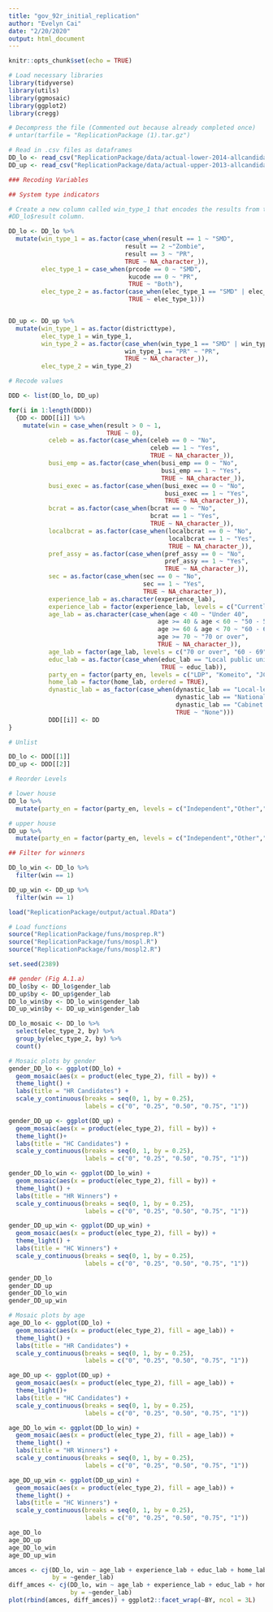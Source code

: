 ```yaml
---
title: "gov_92r_initial_replication"
author: "Evelyn Cai"
date: "2/20/2020"
output: html_document
---
```


```r
knitr::opts_chunk$set(echo = TRUE)

# Load necessary libraries
library(tidyverse)
library(utils)
library(ggmosaic)
library(ggplot2)
library(cregg)

# Decompress the file (Commented out because already completed once)
# untar(tarfile = "ReplicationPackage (1).tar.gz")

# Read in .csv files as dataframes
DD_lo <- read_csv("ReplicationPackage/data/actual-lower-2014-allcandidates.csv")
DD_up <- read_csv("ReplicationPackage/data/actual-upper-2013-allcandidates.csv")
```

```r
### Recoding Variables

## System type indicators

# Create a new column called win_type_1 that encodes the results from the
#DD_lo$result column.

DD_lo <- DD_lo %>%
  mutate(win_type_1 = as.factor(case_when(result == 1 ~ "SMD",
                                result == 2 ~"Zombie",
                                result == 3 ~ "PR",
                                TRUE ~ NA_character_)),
         elec_type_1 = case_when(prcode == 0 ~ "SMD",
                                 kucode == 0 ~ "PR",
                                 TRUE ~ "Both"),
         elec_type_2 = as.factor(case_when(elec_type_1 == "SMD" | elec_type_1 == "Both" ~ "SMD/Dual",
                                 TRUE ~ elec_type_1)))


DD_up <- DD_up %>%
  mutate(win_type_1 = as.factor(districttype),
         elec_type_1 = win_type_1,
         win_type_2 = as.factor(case_when(win_type_1 == "SMD" | win_type_1 == "MMD" ~ "SNTV",
                                win_type_1 == "PR" ~ "PR",
                                TRUE ~ NA_character_)),
         elec_type_2 = win_type_2)

# Recode values

DDD <- list(DD_lo, DD_up)

for(i in 1:length(DDD))
  {DD <- DDD[[i]] %>%
    mutate(win = case_when(result > 0 ~ 1,
                           TRUE ~ 0),
           celeb = as.factor(case_when(celeb == 0 ~ "No",
                                       celeb == 1 ~ "Yes",
                                       TRUE ~ NA_character_)),
           busi_emp = as.factor(case_when(busi_emp == 0 ~ "No",
                                          busi_emp == 1 ~ "Yes",
                                          TRUE ~ NA_character_)),
           busi_exec = as.factor(case_when(busi_exec == 0 ~ "No",
                                           busi_exec == 1 ~ "Yes",
                                           TRUE ~ NA_character_)),
           bcrat = as.factor(case_when(bcrat == 0 ~ "No",
                                       bcrat == 1 ~ "Yes",
                                       TRUE ~ NA_character_)),
           localbcrat = as.factor(case_when(localbcrat == 0 ~ "No",
                                            localbcrat == 1 ~ "Yes",
                                            TRUE ~ NA_character_)),
           pref_assy = as.factor(case_when(pref_assy == 0 ~ "No",
                                           pref_assy == 1 ~ "Yes",
                                           TRUE ~ NA_character_)),
           sec = as.factor(case_when(sec == 0 ~ "No",
                                     sec == 1 ~ "Yes",
                                     TRUE ~ NA_character_)),
           experience_lab = as.character(experience_lab),
           experience_lab = factor(experience_lab, levels = c("Currently in office, 3+ terms", "Currently in office, 2 terms", "Currently in office, 1 term", "Formerly in office, 3+ terms", "Formerly in office, 2 terms", "Formerly in office, 1 term", "No experience")),
           age_lab = as.character(case_when(age < 40 ~ "Under 40",
                                         age >= 40 & age < 60 ~ "50 - 59",
                                         age >= 60 & age < 70 ~ "60 - 69",
                                         age >= 70 ~ "70 or over",
                                         TRUE ~ NA_character_)),
           age_lab = factor(age_lab, levels = c("70 or over", "60 - 69", "50 - 59", "Under 40")),
           educ_lab = as.factor(case_when(educ_lab == "Local public university" ~ "Other public university",
                                          TRUE ~ educ_lab)),
           party_en = factor(party_en, levels = c("LDP", "Komeito", "JCP", "DPJ")),
           home_lab = factor(home_lab, ordered = TRUE),
           dynastic_lab = as_factor(case_when(dynastic_lab == "Local-level elected politician" ~ "Loc. Pol.",
                                              dynastic_lab == "National-level elected politician" ~ "MP",
                                              dynastic_lab == "Cabinet minister" ~ "Cab. Min.",
                                              TRUE ~ "None")))
           DDD[[i]] <- DD
}

# Unlist

DD_lo <- DDD[[1]]
DD_up <- DDD[[2]]

# Reorder Levels

# lower house
DD_lo %>%
  mutate(party_en = factor(party_en, levels = c("Independent","Other","PFG","JIP","LDP","Komeito","DPJ","PLP","SDP","JCP")))

# upper house
DD_up %>%
  mutate(party_en = factor(party_en, levels = c("Independent","Other","JIP","LDP","Komeito","DPJ","PLP","SDP","JCP")))

## Filter for winners

DD_lo_win <- DD_lo %>%
  filter(win == 1)

DD_up_win <- DD_up %>%
  filter(win == 1)
```

``` r

load("ReplicationPackage/output/actual.RData")

# Load functions
source("ReplicationPackage/funs/mosprep.R")
source("ReplicationPackage/funs/mospl.R")
source("ReplicationPackage/funs/mospl2.R")

set.seed(2389)

## gender (Fig A.1.a)
DD_lo$by <- DD_lo$gender_lab
DD_up$by <- DD_up$gender_lab
DD_lo_win$by <- DD_lo_win$gender_lab
DD_up_win$by <- DD_up_win$gender_lab

DD_lo_mosaic <- DD_lo %>%
  select(elec_type_2, by) %>%
  group_by(elec_type_2, by) %>%
  count()

# Mosaic plots by gender
gender_DD_lo <- ggplot(DD_lo) + 
  geom_mosaic(aes(x = product(elec_type_2), fill = by)) +
  theme_light() +
  labs(title = "HR Candidates") +
  scale_y_continuous(breaks = seq(0, 1, by = 0.25),
                     labels = c("0", "0.25", "0.50", "0.75", "1"))

gender_DD_up <- ggplot(DD_up) + 
  geom_mosaic(aes(x = product(elec_type_2), fill = by)) +
  theme_light()+
  labs(title = "HC Candidates") +
  scale_y_continuous(breaks = seq(0, 1, by = 0.25),
                     labels = c("0", "0.25", "0.50", "0.75", "1"))

gender_DD_lo_win <- ggplot(DD_lo_win) + 
  geom_mosaic(aes(x = product(elec_type_2), fill = by)) +
  theme_light() +
  labs(title = "HR Winners") +
  scale_y_continuous(breaks = seq(0, 1, by = 0.25),
                     labels = c("0", "0.25", "0.50", "0.75", "1"))

gender_DD_up_win <- ggplot(DD_up_win) + 
  geom_mosaic(aes(x = product(elec_type_2), fill = by)) +
  theme_light() +
  labs(title = "HC Winners") +
  scale_y_continuous(breaks = seq(0, 1, by = 0.25),
                     labels = c("0", "0.25", "0.50", "0.75", "1"))

gender_DD_lo
gender_DD_up
gender_DD_lo_win
gender_DD_up_win

# Mosaic plots by age
age_DD_lo <- ggplot(DD_lo) + 
  geom_mosaic(aes(x = product(elec_type_2), fill = age_lab)) +
  theme_light() +
  labs(title = "HR Candidates") +
  scale_y_continuous(breaks = seq(0, 1, by = 0.25),
                     labels = c("0", "0.25", "0.50", "0.75", "1"))

age_DD_up <- ggplot(DD_up) + 
  geom_mosaic(aes(x = product(elec_type_2), fill = age_lab)) +
  theme_light()+
  labs(title = "HC Candidates") +
  scale_y_continuous(breaks = seq(0, 1, by = 0.25),
                     labels = c("0", "0.25", "0.50", "0.75", "1"))

age_DD_lo_win <- ggplot(DD_lo_win) + 
  geom_mosaic(aes(x = product(elec_type_2), fill = age_lab)) +
  theme_light() +
  labs(title = "HR Winners") +
  scale_y_continuous(breaks = seq(0, 1, by = 0.25),
                     labels = c("0", "0.25", "0.50", "0.75", "1"))

age_DD_up_win <- ggplot(DD_up_win) + 
  geom_mosaic(aes(x = product(elec_type_2), fill = age_lab)) +
  theme_light() +
  labs(title = "HC Winners") +
  scale_y_continuous(breaks = seq(0, 1, by = 0.25),
                     labels = c("0", "0.25", "0.50", "0.75", "1"))

age_DD_lo
age_DD_up
age_DD_lo_win
age_DD_up_win

```

```r

amces <- cj(DD_lo, win ~ age_lab + experience_lab + educ_lab + home_lab + dynastic_lab + party_en, estimate = "amce", 
            by = ~gender_lab)
diff_amces <- cj(DD_lo, win ~ age_lab + experience_lab + educ_lab + home_lab + dynastic_lab + party_en, estimate = "amce_diff", 
                 by = ~gender_lab)
plot(rbind(amces, diff_amces)) + ggplot2::facet_wrap(~BY, ncol = 3L)


```











